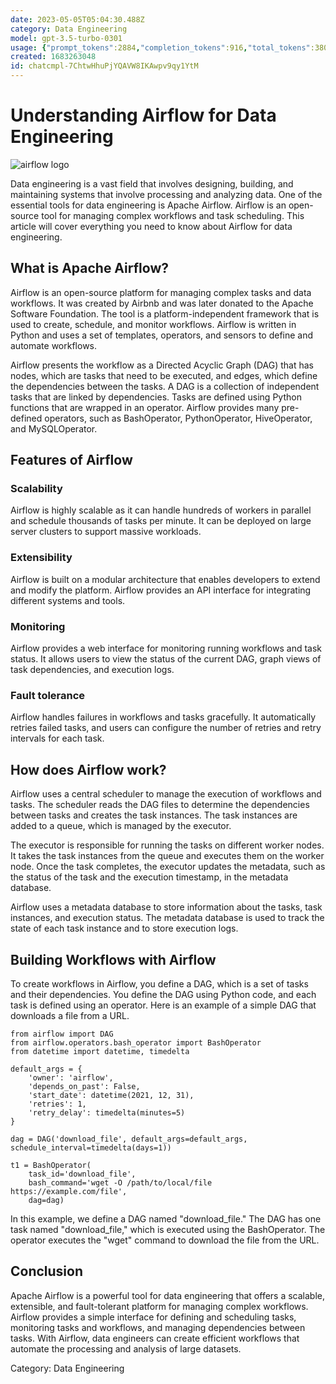 ```yaml
---
date: 2023-05-05T05:04:30.488Z
category: Data Engineering
model: gpt-3.5-turbo-0301
usage: {"prompt_tokens":2884,"completion_tokens":916,"total_tokens":3800}
created: 1683263048
id: chatcmpl-7ChtwHhuPjYQAVW8IKAwpv9qy1YtM
---
```


# Understanding Airflow for Data Engineering

![airflow logo](https://miro.medium.com/max/2560/1*ySse2A8KwKt2JaW2_69Lhg.png)

Data engineering is a vast field that involves designing, building, and maintaining systems that involve processing and analyzing data. One of the essential tools for data engineering is Apache Airflow. Airflow is an open-source tool for managing complex workflows and task scheduling. This article will cover everything you need to know about Airflow for data engineering.

## What is Apache Airflow?

Airflow is an open-source platform for managing complex tasks and data workflows. It was created by Airbnb and was later donated to the Apache Software Foundation. The tool is a platform-independent framework that is used to create, schedule, and monitor workflows. Airflow is written in Python and uses a set of templates, operators, and sensors to define and automate workflows.

Airflow presents the workflow as a Directed Acyclic Graph (DAG) that has nodes, which are tasks that need to be executed, and edges, which define the dependencies between the tasks. A DAG is a collection of independent tasks that are linked by dependencies. Tasks are defined using Python functions that are wrapped in an operator. Airflow provides many pre-defined operators, such as BashOperator, PythonOperator, HiveOperator, and MySQLOperator.

## Features of Airflow

### Scalability

Airflow is highly scalable as it can handle hundreds of workers in parallel and schedule thousands of tasks per minute. It can be deployed on large server clusters to support massive workloads.

### Extensibility

Airflow is built on a modular architecture that enables developers to extend and modify the platform. Airflow provides an API interface for integrating different systems and tools.

### Monitoring

Airflow provides a web interface for monitoring running workflows and task status. It allows users to view the status of the current DAG, graph views of task dependencies, and execution logs.

### Fault tolerance

Airflow handles failures in workflows and tasks gracefully. It automatically retries failed tasks, and users can configure the number of retries and retry intervals for each task.

## How does Airflow work?

Airflow uses a central scheduler to manage the execution of workflows and tasks. The scheduler reads the DAG files to determine the dependencies between tasks and creates the task instances. The task instances are added to a queue, which is managed by the executor.

The executor is responsible for running the tasks on different worker nodes. It takes the task instances from the queue and executes them on the worker node. Once the task completes, the executor updates the metadata, such as the status of the task and the execution timestamp, in the metadata database.

Airflow uses a metadata database to store information about the tasks, task instances, and execution status. The metadata database is used to track the state of each task instance and to store execution logs.

## Building Workflows with Airflow

To create workflows in Airflow, you define a DAG, which is a set of tasks and their dependencies. You define the DAG using Python code, and each task is defined using an operator. Here is an example of a simple DAG that downloads a file from a URL.

```
from airflow import DAG
from airflow.operators.bash_operator import BashOperator
from datetime import datetime, timedelta
 
default_args = {
    'owner': 'airflow',
    'depends_on_past': False,
    'start_date': datetime(2021, 12, 31),
    'retries': 1,
    'retry_delay': timedelta(minutes=5)
}

dag = DAG('download_file', default_args=default_args, schedule_interval=timedelta(days=1))
 
t1 = BashOperator(
    task_id='download_file',
    bash_command='wget -O /path/to/local/file https://example.com/file',
    dag=dag)
``` 

In this example, we define a DAG named "download_file." The DAG has one task named "download_file," which is executed using the BashOperator. The operator executes the "wget" command to download the file from the URL.

## Conclusion

Apache Airflow is a powerful tool for data engineering that offers a scalable, extensible, and fault-tolerant platform for managing complex workflows. Airflow provides a simple interface for defining and scheduling tasks, monitoring tasks and workflows, and managing dependencies between tasks. With Airflow, data engineers can create efficient workflows that automate the processing and analysis of large datasets.

Category: Data Engineering